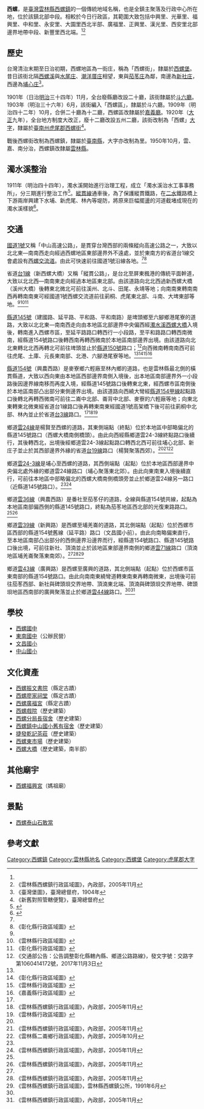 {{noteTA　
|1 = zh-cn:庄; zh-hk:庄; zh-tw:庄;
}}{{Coord|23|48|04|N|120|27|35|E|display = title}}
'''西螺'''，是[[臺灣|臺灣]][[雲林縣|雲林縣]][[西螺鎮|西螺鎮]]的一個傳統地域名稱，也是全鎮主聚落及行政中心所在地，位於該鎮北部中段。相較於今日行政區，其範圍大致包括中興里、光華里、福興里、中和里、永安里、大園里西北半部、廣福里、正興里、漢光里、西安里北部邊界地帶中段、新豐里西北端。<ref name="臺灣堡圖"/><ref name="西螺鎮地圖">《雲林縣西螺鎮行政區域圖》，內政部，2005年11月</ref>

==歷史==
台灣清治末期至日治初期，西螺地區為一街庄，稱為「西螺街」，隸屬於[[西螺堡|西螺堡]]。昔日該街北隔[[西螺溪|西螺溪]]與[[水尾_(彰化縣溪州鄉)|水尾庄]]、[[潮洋厝_(彰化縣)|潮洋厝庄]]相望，東與[[茄苳_(大字)|茄苳庄]]為鄰，南邊為[[新社_(雲林縣)|新社庄]]，西邊為[[埔心_(雲林縣)|埔心庄]]<ref name="臺灣堡圖">《臺灣堡圖》，臺灣總督府，1904年</ref>。

1901年（日治[[明治|明治]]三十四年）11月，全台廢縣廳改設二十廳，該街隸屬於[[斗六廳|斗六廳]]。1903年（明治三十六年）6月，該街編入「西螺區」，隸屬於斗六廳。1909年（明治四十二年）10月，合併二十廳為十二廳，西螺區改隸屬於[[嘉義廳|嘉義廳]]。1920年（[[大正|大正]]九年），全台地方制度大改正，廢十二廳改設五州二廳，該街改制為「西螺」[[大字|大字]]，隸屬於[[臺南州|臺南州]][[虎尾郡|虎尾郡]][[西螺街|西螺街]]<ref>《新舊對照管轄便覽》，臺灣總督府</ref>。

戰後西螺街改制為西螺鎮，隸屬於[[臺南縣|臺南縣]]，大字亦改制為里。1950年10月，雲、嘉、南分治，西螺鎮改隸屬[[雲林縣|雲林縣]]。

==濁水溪整治==
1911年（明治四十四年），濁水溪開始進行治理工程，成立「濁水溪治水工事事務所」，分三期進行整治工作<ref>{{cite web|language=zh-tw|url=http://www.wra04.gov.tw/ct.asp?xItem=60255&ctNode=31519&mp=99|title=清朝、日治時期的濁水溪防洪|author=|publisher=水利署第四河川局|date=|accessdate=2015-09-02|deadurl=yes|archiveurl=https://web.archive.org/web/20160304111521/http://www.wra04.gov.tw/ct.asp?xItem=60255&ctNode=31519&mp=99|archivedate=2016-03-04}}</ref>。[[縱貫線_(鐵路)|縱貫線]]通車後，為了保護縱貫鐵路，在[[二水|二水]]鐵路橋上下游兩岸興建下水埔、新虎尾、林內等堤防，將原來巨幅擺盪的河道截堵成現在的濁水溪樣貌<ref>{{cite book|author=張炎銘|title=遊大河聽故事 |year=2013 |publisher=科技圖書  |location=臺北市 |pages= |isbn=978-957-655-517-6 }}</ref>。

==交通==
[[中山高速公路|國道1號]]又稱「中山高速公路」，是貫穿台灣西部的兩條縱向高速公路之一，大致以北北東—南南西走向經過西螺地區東部邊界外不遠處，並於東南方的省道台1線交會處設有[[西螺交流道|西螺交流道]]。由此可快速前往國道1號沿線各地。<ref name="臺灣堡圖"/><ref name="彰化縣地圖">《彰化縣行政區域圖》</ref>

省道[[台1線|台1線]]（新西螺大橋）又稱「縱貫公路」，是台北至屏東楓港的傳統平面幹道，大致以北北西—南南東走向經過本地區東北部。由該道路向北北西過新西螺大橋（溪州大橋）後轉東北微北可前往溪州、北斗、田尾、永靖等地；向南南東轉南南西再轉南南東可經國道1號西螺交流道前往莿桐、虎尾東北部、斗南、大埤東部等地。<ref name="臺灣堡圖"/><ref name="雲林縣地圖">《雲林縣行政區域圖》</ref><ref name="彰化縣地圖">《彰化縣行政區域圖》</ref>

[[縣道145號|縣道145號]]（建國路、延平路、平和路、平和南路）是埤頭鄉至六腳鄉港尾寮的道路，大致以北北東—南南西走向由本地區北部邊界中央偏西經[[濁水溪|濁水溪]][[西螺大橋|西螺大橋]]入境後，轉南進入西螺市區，至延平路路口轉西行一小段路，至平和路路口轉西南微南，經縣道154號路口後轉西南再轉西微南於本地區南部邊界出境。由該道路向北北東轉北北西再轉北可前往埤頭並止於[[縣道150號|縣道150號]]路口；<ref>《交通部公告：公告調整彰化縣轄內縣、鄉道公路路線》，發文字號：交路字第1060414172號，2017年11月3日</ref>向西微南轉南南西可前往虎尾、土庫、元長東南部、北港、六腳港尾寮等地。<ref name="臺灣堡圖"/><ref name="彰化縣地圖">《彰化縣行政區域圖》</ref><ref name="雲林縣地圖">《雲林縣行政區域圖》</ref><ref name="嘉義縣地圖">《嘉義縣行政區域圖》</ref>

[[縣道154號|縣道154號]]（興農西路）是麥寮鄉六輕廠至林內鄉的道路，也是雲林縣最北側的橫貫縣道，大致以西向東由本地區西部邊界南側入境後，出本地區南部邊界外一小段路後因邊界線南移而再度入境，經縣道145號路口後轉東北東，經西螺市區南側後於本地區南部凸出部分東側邊界出境。由該道路向西繞大彎經[[縣道154甲線|縣道154甲線]]起點路口後轉北再轉西微南可前往二崙中北部、崙背中北部、麥寮的六輕廠等地；向東北東轉東北微東經省道台1線路口後再轉東南東經國道1號高架橋下後可前往莿桐中北部、林內並止於省道[[台3線|台3線]]路口。<ref name="臺灣堡圖"/><ref name="西螺鎮地圖">《雲林縣西螺鎮行政區域圖》，內政部，2005年11月</ref><ref name="雲林縣地圖">《雲林縣行政區域圖》</ref>

鄉道[[雲24線|雲24線]]是楊賢至西螺的道路，其東側端點（終點）位於本地區中部略偏北的縣道145號路口（西螺大橋南側橋頭）。由此向西經縣鄉道雲24-3線終點路口後續行，其後轉西北，出境後經鄉道雲24-3線起點路口轉西北西可前往埔心北部、新庄子並止於其西部邊界外緣的省道[[台19線|台19線]]路口（楊賢聚落西郊）。<ref name="臺灣堡圖"/><ref name="西螺鎮地圖">《雲林縣西螺鎮行政區域圖》，內政部，2005年11月</ref><ref name="二崙鄉地圖">《雲林縣二崙鄉行政區域圖》，內政部，2005年10月</ref>

鄉道[[雲24-3線|雲24-3線]]是埔心至西螺的道路，其西側端點（起點）位於本地區西部邊界中央偏北處外緣的鄉道雲24線路口（埔心聚落東北郊）。由此向東南東入境後續直行，可前往本地區中部略偏北的西螺大橋南側橋頭旁並止於鄉道雲24線另一路口（近縣道145號路口）。<ref name="臺灣堡圖"/><ref name="西螺鎮地圖">《雲林縣西螺鎮行政區域圖》，內政部，2005年11月</ref>

鄉道[[雲36線|雲36線]]（興農西路）是番社至茄苳仔的道路，全線與縣道154號共線，起點為本地區南部偏西側的縣道145號路口，終點為茄苳地區西北部的光復東路路口。<ref name="臺灣堡圖"/><ref name="西螺鎮地圖">《雲林縣西螺鎮行政區域圖》，內政部，2005年11月</ref>

鄉道[[雲39線|雲39線]]（新興路）是西螺至埔羌崙的道路，其北側端點（起點）位於西螺市區西部的縣道154號舊線（延平路）路口（文昌國小前）。由此向南略偏東直行，至本地區南部凸出部分的西側邊界沿邊界而行，經縣道154號路口、縣道145號路口後出境，可前往新社、頂湳並止於該地區東部邊界南側的鄉道[[雲71線|雲71線]]路口（頂湳地區埔羌崙聚落東南郊）。<ref name="臺灣堡圖"/><ref name="西螺鎮地圖">《雲林縣西螺鎮行政區域圖》，內政部，2005年11月</ref><ref name="西螺鎮舊地圖">《雲林縣西螺鎮行政區域圖》，雲林縣西螺鎮公所，1991年6月</ref>

鄉道[[雲43線|雲43線]]（廣興路）是西螺至廣興的道路，其北側端點（起點）位於西螺市區東南部的縣道154號路口。由此向南南東繞彎道轉東南東再轉南微東，出境後可前往茄苳西部、新社與碑頭垻交界地帶、頂湳東北端、頂湳與碑頭垻交界地帶、碑頭垻地區西南部的廣興聚落並止於鄉道[[雲44線|雲44線]]路口。<ref name="臺灣堡圖"/><ref name="西螺鎮地圖">《雲林縣西螺鎮行政區域圖》，內政部，2005年11月</ref>

==學校==
*[[西螺國中|西螺國中]]
*[[東南國中|東南國中]]（公辦民營）
*[[雲林縣西螺鎮文昌國民小學|文昌國小]]
*[[雲林縣西螺鎮中山國民小學|中山國小]]

==文化資產==
*[[西螺振文書院|西螺振文書院]]（縣定古蹟）
*[[西螺廖家祠堂|西螺廖家祠堂]]（縣定古蹟）
*[[西螺廣福宮|西螺廣福宮]]（縣定古蹟）
*[[西螺戲院|西螺戲院]]（歷史建築）
*[[西螺分局長宿舍|西螺分局長宿舍]]（歷史建築）
*[[西螺鎮中山國小舊有宿舍|西螺鎮中山國小舊有宿舍]]（歷史建築）
*[[捷發乾記茶莊|捷發乾記茶莊]]（歷史建築）
*[[西螺東市場|西螺東市場]]（歷史建築）
*[[西螺大橋|西螺大橋]]（歷史建築，南半部）

==其他廟宇==
*[[西螺福興宮|西螺福興宮]]（媽祖廟）

==景點==
*[[西螺泰山石敢當|西螺泰山石敢當]]

==參考文獻==
{{reflist}}

{{虎尾郡}}

[[Category:西螺鎮|Category:西螺鎮]]
[[Category:雲林縣地名|Category:雲林縣地名]]
[[Category:西螺堡|Category:西螺堡]]
[[Category:虎尾郡大字|Category:虎尾郡大字]]